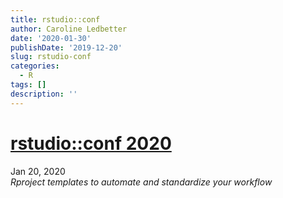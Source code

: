 ```yaml
---
title: rstudio::conf
author: Caroline Ledbetter
date: '2020-01-30'
publishDate: '2019-12-20'
slug: rstudio-conf
categories:
  - R
tags: []
description: ''
---
```

# [rstudio::conf 2020](https://web.cvent.com/event/36ebe042-0113-44f1-8e36-b9bc5d0733bf/summary?RefId=homepage-top&utm_campaign=Site%20Promo&utm_medium=Banner&utm_source=HomePage)
Jan 20, 2020  
*Rproject templates to automate and standardize your workflow*


